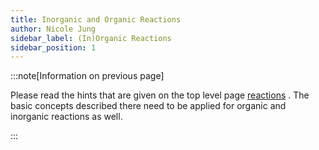 ```yaml
---
title: Inorganic and Organic Reactions
author: Nicole Jung
sidebar_label: (In)Organic Reactions
sidebar_position: 1
---
```


:::note[Information on previous page]

Please read the hints that are given on the top level page [reactions](../reactions_test) . The basic concepts described there need to be applied for organic and inorganic reactions as well.

:::
